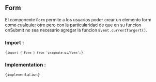 
## Form

El componente `Form` permite a los
usuarios poder crear un elemento form como cualquier otro pero con la
particularidad de que en su funcion onSubmit no sea necesario agregar la
funcion `Event.currentTargert()`.

### Import :

<Code>{`import { Form } from 'pragmate-ui/form';`}</Code>

### Implementation :

<Code>{implementation}</Code>
